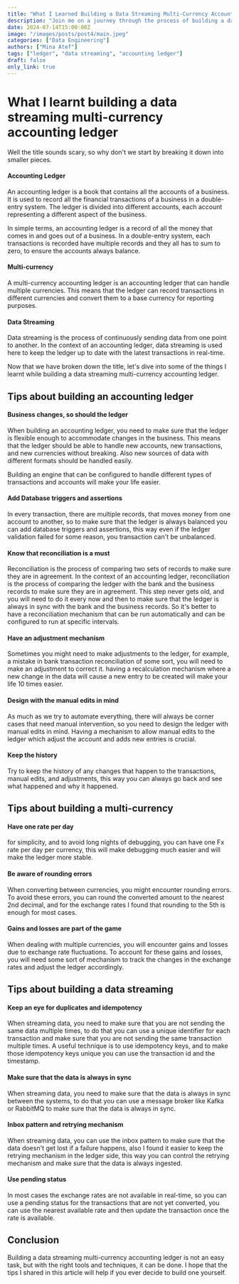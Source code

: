```yaml
---
title: "What I Learned Building a Data Streaming Multi-Currency Accounting Ledger"
description: "Join me on a journey through the process of building a data streaming multi-currency accounting ledger "
date: 2024-07-14T15:00:00Z
image: "/images/posts/post4/main.jpeg"
categories: ["Data Engineering"]
authors: ["Mina Atef"]
tags: ["ledger", "data streaming", "accounting ledger"]
draft: false
only_link: true
---
```


# What I learnt building a data streaming multi-currency accounting ledger

Well the title sounds scary, so why don't we start by breaking it down into smaller pieces.

#### Accounting Ledger

An accounting ledger is a book that contains all the accounts of a business. It is used to record all the financial transactions of a business in a double-entry system. The ledger is divided into different accounts, each account representing a different aspect of the business.

In simple terms, an accounting ledger is a record of all the money that comes in and goes out of a business. In a double-entry system, each transactions is recorded have multiple records and they all has to sum to zero, to ensure the accounts always balance.

#### Multi-currency

A multi-currency accounting ledger is an accounting ledger that can handle multiple currencies. This means that the ledger can record transactions in different currencies and convert them to a base currency for reporting purposes.

#### Data Streaming

Data streaming is the process of continuously sending data from one point to another. In the context of an accounting ledger, data streaming is used here to keep the ledger up to date with the latest transactions in real-time.

Now that we have broken down the title, let's dive into some of the things I learnt while building a data streaming multi-currency accounting ledger.

## Tips about building an accounting ledger

#### Business changes, so should the ledger

When building an accounting ledger, you need to make sure that the ledger is flexible enough to accommodate changes in the business. This means that the ledger should be able to handle new accounts, new transactions, and new currencies without breaking. Also new sources of data with different formats should be handled easily.

Building an engine that can be configured to handle different types of transactions and accounts will make your life easier.

#### Add Database triggers and assertions

In every transaction, there are multiple records, that moves money from one account to another, so to make sure that the ledger is always balanced you can add database triggers and assertions, this way even if the ledger validation failed for some reason, you transaction can't be unbalanced.

#### Know that reconciliation is a must

Reconciliation is the process of comparing two sets of records to make sure they are in agreement. In the context of an accounting ledger, reconciliation is the process of comparing the ledger with the bank and the business records to make sure they are in agreement.
This step never gets old, and you will need to do it every now and then to make sure that the ledger is always in sync with the bank and the business records.
So it's better to have a reconciliation mechanism that can be run automatically and can be configured to run at specific intervals.

#### Have an adjustment mechanism

Sometimes you might need to make adjustments to the ledger, for example, a mistake in bank transaction reconciliation of some sort, you will need to make an adjustment to correct it. having a recalculation mechanism where a new change in the data will cause a new entry to be created will make your life 10 times easier.


#### Design with the manual edits in mind

As much as we try to automate everything, there will always be corner cases that need manual intervention, so you need to design the ledger with manual edits in mind.
Having a mechanism to allow manual edits to the ledger which adjust the account and adds new entries is crucial.

#### Keep the history
Try to keep the history of any changes that happen to the transactions, manual edits, and adjustments, this way you can always go back and see what happened and why it happened.

## Tips about building a multi-currency

#### Have one rate per day

for simplicity, and to avoid long nights of debugging, you can have one Fx rate per day per currency, this will make debugging much easier and will make the ledger more stable.

#### Be aware of rounding errors

When converting between currencies, you might encounter rounding errors. To avoid these errors, you can round the converted amount to the nearest 2nd decimal, and for the exchange rates I found that rounding to the 5th is enough for most cases.

#### Gains and losses are part of the game

When dealing with multiple currencies, you will encounter gains and losses due to exchange rate fluctuations. To account for these gains and losses, you will need some sort of mechanism to track the changes in the exchange rates and adjust the ledger accordingly.

## Tips about building a data streaming

#### Keep an eye for duplicates and idempotency

When streaming data, you need to make sure that you are not sending the same data multiple times, to do that you can use a unique identifier for each transaction and make sure that you are not sending the same transaction multiple times.
A useful technique is to use idempotency keys, and to make those idempotency keys unique you can use the transaction id and the timestamp.

#### Make sure that the data is always in sync

When streaming data, you need to make sure that the data is always in sync between the systems, to do that you can use a message broker like Kafka or RabbitMQ to make sure that the data is always in sync.

#### Inbox pattern and retrying mechanism

When streaming data, you can use the inbox pattern to make sure that the data doesn't get lost if a failure happens, 
also I found it easier to keep the retrying mechanism in the ledger side, this way you can control the retrying mechanism and make sure that the data is always ingested.

#### Use pending status

In most cases the exchange rates are not available in real-time, so you can use a pending status for the transactions that are not yet converted, you can use the nearest available rate and then update the transaction once the rate is available.

## Conclusion

Building a data streaming multi-currency accounting ledger is not an easy task, but with the right tools and techniques, it can be done. I hope that the tips I shared in this article will help if you ever decide to build one yourself.
